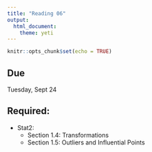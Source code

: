 ```yaml
---
title: "Reading 06"
output: 
  html_document: 
    theme: yeti
---
```


```r
knitr::opts_chunk$set(echo = TRUE)
```

## Due

Tuesday, Sept 24

## Required:

- Stat2:
    + Section 1.4: Transformations
    + Section 1.5: Outliers and Influential Points